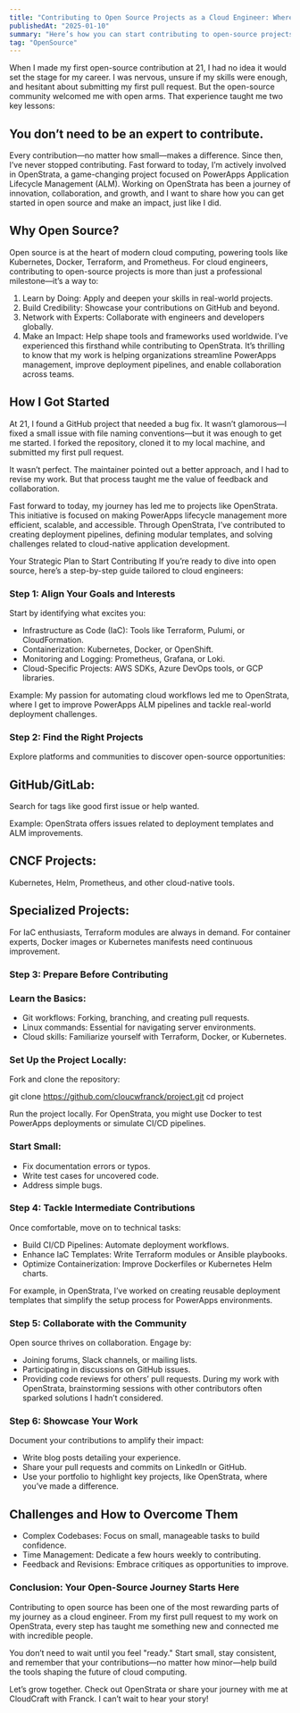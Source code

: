 ---
title: "Contributing to Open Source Projects as a Cloud Engineer: Where to Start"
publishedAt: "2025-01-10"
summary: "Here’s how you can start contributing to open-source projects as a cloud engineer and make a meaningful impact."
tag: "OpenSource"
---

When I made my first open-source contribution at 21, I had no idea it would set the stage for my career. I was nervous, unsure if my skills were enough, and hesitant about submitting my first pull request. But the open-source community welcomed me with open arms. That experience taught me two key lessons:

## You don’t need to be an expert to contribute.
Every contribution—no matter how small—makes a difference.
Since then, I’ve never stopped contributing. Fast forward to today, I’m actively involved in OpenStrata, a game-changing project focused on PowerApps Application Lifecycle Management (ALM). Working on OpenStrata has been a journey of innovation, collaboration, and growth, and I want to share how you can get started in open source and make an impact, just like I did.

## Why Open Source?
Open source is at the heart of modern cloud computing, powering tools like Kubernetes, Docker, Terraform, and Prometheus. For cloud engineers, contributing to open-source projects is more than just a professional milestone—it’s a way to:

1. Learn by Doing: Apply and deepen your skills in real-world projects.
2. Build Credibility: Showcase your contributions on GitHub and beyond.
3. Network with Experts: Collaborate with engineers and developers globally.
4. Make an Impact: Help shape tools and frameworks used worldwide.
I’ve experienced this firsthand while contributing to OpenStrata. It’s thrilling to know that my work is helping organizations streamline PowerApps management, improve deployment pipelines, and enable collaboration across teams.

## How I Got Started
At 21, I found a GitHub project that needed a bug fix. It wasn’t glamorous—I fixed a small issue with file naming conventions—but it was enough to get me started. I forked the repository, cloned it to my local machine, and submitted my first pull request.

It wasn’t perfect. The maintainer pointed out a better approach, and I had to revise my work. But that process taught me the value of feedback and collaboration.

Fast forward to today, my journey has led me to projects like OpenStrata. This initiative is focused on making PowerApps lifecycle management more efficient, scalable, and accessible. Through OpenStrata, I’ve contributed to creating deployment pipelines, defining modular templates, and solving challenges related to cloud-native application development.

Your Strategic Plan to Start Contributing
If you’re ready to dive into open source, here’s a step-by-step guide tailored to cloud engineers:

### Step 1: Align Your Goals and Interests
Start by identifying what excites you:

- Infrastructure as Code (IaC): Tools like Terraform, Pulumi, or CloudFormation.
- Containerization: Kubernetes, Docker, or OpenShift.
- Monitoring and Logging: Prometheus, Grafana, or Loki.
- Cloud-Specific Projects: AWS SDKs, Azure DevOps tools, or GCP libraries.

Example: My passion for automating cloud workflows led me to OpenStrata, where I get to improve PowerApps ALM pipelines and tackle real-world deployment challenges.

### Step 2: Find the Right Projects
Explore platforms and communities to discover open-source opportunities:

## GitHub/GitLab:

Search for tags like good first issue or help wanted.

Example: OpenStrata offers issues related to deployment templates and ALM improvements.

## CNCF Projects:

Kubernetes, Helm, Prometheus, and other cloud-native tools.

## Specialized Projects:

For IaC enthusiasts, Terraform modules are always in demand.
For container experts, Docker images or Kubernetes manifests need continuous improvement.

### Step 3: Prepare Before Contributing

### Learn the Basics:

- Git workflows: Forking, branching, and creating pull requests.
- Linux commands: Essential for navigating server environments.
- Cloud skills: Familiarize yourself with Terraform, Docker, or Kubernetes.

### Set Up the Project Locally:

Fork and clone the repository:

git clone https://github.com/cloucwfranck/project.git
cd project

Run the project locally. For OpenStrata, you might use Docker to test PowerApps deployments or simulate CI/CD pipelines.

### Start Small:

- Fix documentation errors or typos.
- Write test cases for uncovered code.
- Address simple bugs.

### Step 4: Tackle Intermediate Contributions
Once comfortable, move on to technical tasks:

- Build CI/CD Pipelines: Automate deployment workflows.
- Enhance IaC Templates: Write Terraform modules or Ansible playbooks.
- Optimize Containerization: Improve Dockerfiles or Kubernetes Helm charts.

For example, in OpenStrata, I’ve worked on creating reusable deployment templates that simplify the setup process for PowerApps environments.

### Step 5: Collaborate with the Community
Open source thrives on collaboration. Engage by:

- Joining forums, Slack channels, or mailing lists.
- Participating in discussions on GitHub issues.
- Providing code reviews for others’ pull requests.
During my work with OpenStrata, brainstorming sessions with other contributors often sparked solutions I hadn’t considered.

### Step 6: Showcase Your Work
Document your contributions to amplify their impact:

- Write blog posts detailing your experience.
- Share your pull requests and commits on LinkedIn or GitHub.
- Use your portfolio to highlight key projects, like OpenStrata, where you’ve made a difference.

## Challenges and How to Overcome Them
- Complex Codebases: Focus on small, manageable tasks to build confidence.
- Time Management: Dedicate a few hours weekly to contributing.
- Feedback and Revisions: Embrace critiques as opportunities to improve.

### Conclusion: Your Open-Source Journey Starts Here
Contributing to open source has been one of the most rewarding parts of my journey as a cloud engineer. From my first pull request to my work on OpenStrata, every step has taught me something new and connected me with incredible people.

You don’t need to wait until you feel "ready." Start small, stay consistent, and remember that your contributions—no matter how minor—help build the tools shaping the future of cloud computing.

Let’s grow together. Check out OpenStrata or share your journey with me at CloudCraft with Franck. I can’t wait to hear your story!